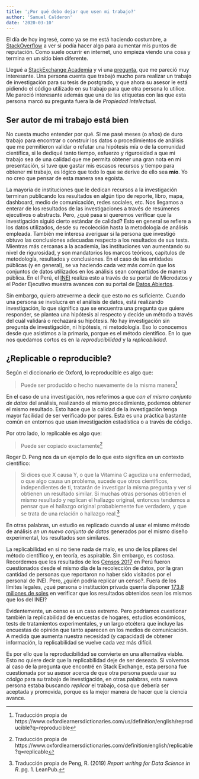 ```yaml
---
title: '¿Por qué debo dejar que usen mi trabajo?'
author: 'Samuel Calderon'
date: '2020-03-10'
---
```


El día de hoy ingresé, como ya se me está haciendo costumbre, a [StackOverflow](https://es.stackoverflow.com/) a ver si podía hacer algo para aumentar mis puntos de reputación. Como suele ocurrir en internet, uno empieza viendo una cosa y termina en un sitio bien diferente. 

Llegué a [StackExchange Academia](https://academia.stackexchange.com/) y vi una [pregunta](https://academia.stackexchange.com/questions/145212/advisor-professor-asking-me-for-the-source-code-of-my-dissertation-in-order-to-b), que me pareció muy interesante. Una persona cuenta que trabajó mucho para realizar un trabajo de investigación para su tesis de postgrado, y que ahora su asesor le está pidiendo el código utilizado en su trabajo para que otra persona lo utilice. Me pareció interesante además que una de las etiquetas con las que esta persona marcó su pregunta fuera la de *Propiedad intelectual*. 

## Ser autor de mi trabajo está bien

No cuesta mucho entender por qué. Si me pasé meses (o años) de duro trabajo para encontrar o construir los datos o procedimientos de análisis que me permitieron validar o refutar una hipótesis mía o de la comunidad científica, si le dediqué tanto tiempo, esfuerzo y rigurosidad a que mi trabajo sea de una calidad que me permita obtener una gran nota en mi presentación, si tuve que gastar mis escasos recursos y tiempo para obtener mi trabajo, es lógico que todo lo que se derive de ello sea **mío**. Yo no creo que pensar de esta manera sea egoísta. 

La mayoría de instituciones que le dedican recursos a la investigación terminan publicando los resultados en algún tipo de reporte, libro, mapa, dashboard, medio de comunicación, redes sociales, etc. Nos llegamos a enterar de los resultados de las investigaciones a través de resúmenes ejecutivos o abstracts. Pero, ¿qué pasa si queremos verificar que la investigación siguió cierto estándar de calidad? Esto en general se refiere a los datos utilizados, desde su recolección hasta la metodología de análisis empleada. También me interesa averiguar si la persona que investigó obtuvo las conclusiones adecuadas respecto a los resultados de sus tests. Mientras más cercanas a la academia, las instituciones van aumentando su nivel de rigurosidad, y son mandatorios los marcos teóricos, capítulos de metodología, resultados y conclusiones. En el caso de las entidades públicas (y en general), se va haciendo cada vez más común que los conjuntos de datos utilizados en los análisis sean compartidos de manera pública. En el Perú, el [INEI](www.inei.gob.pe) realiza esto a través de su portal de Microdatos y el Poder Ejecutivo muestra avances con su portal de [Datos Abiertos](https://www.datosabiertos.gob.pe/).

Sin embargo, quiero atreverme a decir que esto no es suficiente. Cuando una persona se involucra en el análisis de datos, está realizando investigación, lo que significa que se encuentra una pregunta que quiere responder, se plantea una hipótesis al respecto y decide un método a través del cuál validará o rechazará su hipótesis. No hay investigación sin pregunta de investigación, ni hipótesis, ni metodología. Eso lo conocemos desde que asistimos a la primaria, porque es el método científico. En lo que nos quedamos cortos es en la *reproducibilidad* y la *replicabilidad*.

## ¿Replicable o reproducible?

Según el diccionario de Oxford, lo reproducible es algo que:

> Puede ser producido o hecho nuevamente de la misma manera[^1]

En el caso de una investigación, nos referimos a que *con el mismo conjunto de datos* del análisis, realizando el mismo procedimiento, podemos obtener el mismo resultado. Esto hace que la calidad de la investigación tenga mayor facilidad de ser verificado por pares. Esta es una práctica bastante común en entornos que usan investigación estadística o a través de código. 

Por otro lado, lo replicable es algo que:

> Puede ser copiado exactamente[^2]

Roger D. Peng nos da un ejemplo de lo que esto significa en un contexto científico:

> Si dices que X causa Y, o que la Vitamina C agudiza una enfermedad, o que algo causa un problema, sucede que otros científicos, independientes de ti, tratarán de investigar la misma pregunta y ver si obtienen un resultado similar. Si muchas otras personas obtienen el mismo resultado y replican el hallazgo original, entonces tendemos a pensar que el hallazgo original probablemente fue verdadero, y que se trata de una relación o hallazgo real.[^3]

En otras palabras, un estudio es replicado cuando al usar el mismo método de análisis *en un nuevo conjunto de datos* generados por el mismo diseño experimental, los resultados son similares.

La replicabilidad en sí no tiene nada de malo, es uno de los pilares del método científico y, en teoría, es aspirable. Sin embargo, es costosa. Recordemos que los resultados de los [Censos 2017](http://censo2017.inei.gob.pe/) en Perú fueron cuestionados desde el mismo día de la recolección de datos, por la gran cantidad de personas que reportaron no haber sido visitados por el personal de INEI.  Pero, ¿quién podría replicar un censo?. Fuera de los límites legales, ¿qué persona o institución privada querría disponer [173.8 millones de soles](https://elcomercio.pe/peru/censo-2017-invertira-proceso-noticia-463178-noticia/) en verificar que los resultados obtenidos sean los mismos que los del INEI?

Evidentemente, un censo es un caso extremo. Pero podríamos cuestionar también la replicabilidad de encuestas de hogares, estudios económicos, tests de tratamientos experimentales, y un largo etcétera que incluye las encuestas de opinión que tanto aparecen en los medios de comunicación. A medida que aumenta nuestra necesidad (y capacidad) de obtener información, la replicabilidad se vuelve cada vez más difícil. 

Es por ello que la reproducibilidad se convierte en una alternativa viable. Esto no quiere decir que la replicabilidad deje de ser deseada. Si volvemos al caso de la pregunta que encontré en Stack Exchange, esta persona fue cuestionada por su asesor acerca de que otra persona pueda usar su *código* para su trabajo de investigación, en otras palabras, esta nueva persona estaba buscando *replicar* el trabajo, cosa que debería ser aceptada y promovida, porque es la mejor manera de hacer que la ciencia avance.


[^1]: Traducción propia de https://www.oxfordlearnersdictionaries.com/us/definition/english/reproducible?q=reproducible
[^2]: Traducción propia de https://www.oxfordlearnersdictionaries.com/definition/english/replicable?q=replicable
[^3]: Traducción propia de Peng, R. (2019) *Report writing for Data Science in R*. pg. 1. LeanPub. 

